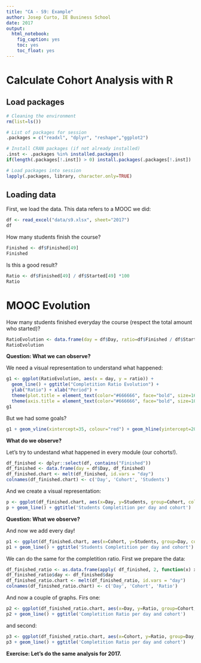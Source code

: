 ```yaml
---
title: "CA - S9: Example"
author: Josep Curto, IE Business School
date: 2017
output: 
  html_notebook: 
    fig_caption: yes
    toc: yes
    toc_float: yes
---
```


# Calculate Cohort Analysis with R

## Load packages

```r
# Cleaning the environment
rm(list=ls())

# List of packages for session
.packages = c("readxl", "dplyr", "reshape","ggplot2")

# Install CRAN packages (if not already installed)
.inst <- .packages %in% installed.packages()
if(length(.packages[!.inst]) > 0) install.packages(.packages[!.inst])

# Load packages into session 
lapply(.packages, library, character.only=TRUE)
```

## Loading data

First, we load the data. This data refers to a MOOC we did:

```r
df <- read_excel("data/s9.xlsx", sheet="2017")
df
```

How many students finish the course?

```r
Finished <- df$Finished[49]
Finished
```

Is this a good result?

```r
Ratio <- df$Finished[49] / df$Started[49] *100
Ratio
```

# MOOC Evolution

How many students finished everyday the course (respect the total amount who started)?

```r
RatioEvolution <- data.frame(day = df$Day, ratio=df$Finished / df$Started *100)
RatioEvolution
```

**Question: What we can observe?**

We need a visual representation to understand what happened:

```r
g1 <- ggplot(RatioEvolution, aes(x = day, y = ratio)) + 
  geom_line() + ggtitle("Completition Ratio Evolution") + 
  ylab("Ratio") + xlab("Period") +
  theme(plot.title = element_text(color="#666666", face="bold", size=16, hjust=0)) +
  theme(axis.title = element_text(color="#666666", face="bold", size=10))
g1
```

But we had some goals?

```r
g1 + geom_vline(xintercept=35, colour="red") + geom_hline(yintercept=20, colour="red")
```

**What do we observe?**

Let's try to undestand what happened in every module (our cohorts!).

```r
df_finished <- dplyr::select(df, contains("Finished"))
df_finished <- data.frame(day = df$Day, df_finished)
df_finished.chart <- melt(df_finished, id.vars = "day")
colnames(df_finished.chart) <- c('Day', 'Cohort', 'Students')
```

And we create a visual representation:

```r
p <- ggplot(df_finished.chart, aes(x=Day, y=Students, group=Cohort, colour=Cohort))
p + geom_line() + ggtitle('Students Completition per day and cohort')
```

**Question: What we observe?**

And now we add every day!

```r
p1 <- ggplot(df_finished.chart, aes(x=Cohort, y=Students, group=Day, colour=Day))
p1 + geom_line() + ggtitle('Students Completition per day and cohort')
```

We can do the same for the completition ratio. First we prepare the data:

```r
df_finished_ratio <- as.data.frame(apply( df_finished, 2, function(x) x/df$Started*100 )) 
df_finished_ratio$day <- df_finished$day
df_finished_ratio.chart <- melt(df_finished_ratio, id.vars = "day")
colnames(df_finished_ratio.chart) <- c('Day', 'Cohort', 'Ratio')
```

And now a couple of graphs. Firs one:

```r
p2 <- ggplot(df_finished_ratio.chart, aes(x=Day, y=Ratio, group=Cohort, colour=Cohort))
p2 + geom_line() + ggtitle('Completition Ratio per day and cohort')
```

and second:

```r
p3 <- ggplot(df_finished_ratio.chart, aes(x=Cohort, y=Ratio, group=Day, colour=Day))
p3 + geom_line() + ggtitle('Completition Ratio per day and cohort')
```

**Exercise: Let's do the same analysis for 2017.**